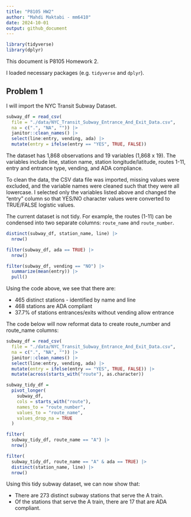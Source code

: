 ```yaml
---
title: "P8105 HW2"
author: "Mahdi Maktabi - mm6410"
date: 2024-10-01
output: github_document
---
```


```r
library(tidyverse)
library(dplyr)
```

This document is P8105 Homework 2.

I loaded necessary packages (e.g. `tidyverse` and `dplyr`). 

## Problem 1

I will import the NYC Transit Subway Dataset.

```r
subway_df = read_csv(
  file = "./data/NYC_Transit_Subway_Entrance_And_Exit_Data.csv",
  na = c(".", "NA", "")) |> 
  janitor::clean_names() |> 
  select(line:entry, vending, ada) |> 
  mutate(entry = ifelse(entry == "YES", TRUE, FALSE))
```

The dataset has 1,868 observations and 19 variables (1,868 x 19). The variables include line, station name, station longitude/latitude, routes 1-11, entry and entrance type, vending, and ADA compliance. 

To clean the data, the CSV data file was imported, missing values were excluded, and the variable names were cleaned such that they were all lowercase. I selected only the variables listed above and changed the "entry" column so that YES/NO character values were converted to TRUE/FALSE logistic values.

The current dataset is not tidy. For example, the routes (1-11) can be condensed into two separate columns: `route_name` and `route_number`.


```r
distinct(subway_df, station_name, line) |> 
  nrow()

filter(subway_df, ada == TRUE) |> 
  nrow()

filter(subway_df, vending == "NO") |> 
  summarize(mean(entry)) |> 
  pull()
```

Using the code above, we see that there are:

*  465 distinct stations - identified by name and line
*  468 stations are ADA compliant
*  37.7% of stations entrances/exits without vending allow entrance


The code below will now reformat data to create route_number and route_name columns:

```r
subway_df = read_csv(
  file = "./data/NYC_Transit_Subway_Entrance_And_Exit_Data.csv",
  na = c(".", "NA", "")) |> 
  janitor::clean_names() |> 
  select(line:entry, vending, ada) |> 
  mutate(entry = ifelse(entry == "YES", TRUE, FALSE)) |>
  mutate(across(starts_with("route"), as.character))

subway_tidy_df = 
  pivot_longer(
    subway_df,
    cols = starts_with("route"),
    names_to = "route_number",
    values_to = "route_name",
    values_drop_na = TRUE
  )
```

```r
filter(
  subway_tidy_df, route_name == "A") |> 
  nrow()

filter(
  subway_tidy_df, route_name == "A" & ada == TRUE) |> 
  distinct(station_name, line) |> 
  nrow()
```

Using this tidy subway dataset, we can now show that:

* There are 273 distinct subway stations that serve the A train.
* Of the stations that serve the A train, there are 17 that are ADA compliant.



